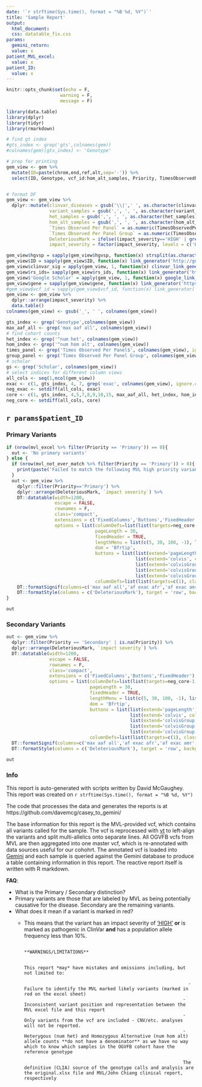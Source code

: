 ```yaml
---
date: '`r strftime(Sys.time(), format = "%B %d, %Y")`'
title: 'Sample Report'
output: 
  html_document:
  css: datatable_fix.css
params:
  gemini_return:
  value: x
patient_MVL_excel:
  value: x
patient_ID:
  value: x
---
```

  
  ```r
knitr::opts_chunk$set(echo = F,
                      warning = F,
                      message = F)
```

```r
library(data.table)
library(dplyr)
library(tidyr)
library(rmarkdown)
```


```r
# find gt index
#gts_index <- grep('gts',colnames(gem))
#colnames(gem)[gts_index] <- 'Genotype'

# prep for printing
gem_view <- gem %>% 
  mutate(ID=paste(chrom,end,ref,alt,sep='-')) %>% 
  select(ID, Genotype, vcf_id:hom_alt_samples, Priority, TimesObservedPerPanel, TimesObservedPerPanelGroup) %>% mutate_if(is.factor, as.character) %>% data.table()


# format DF
gem_view <- gem_view %>% 
  dplyr::mutate(clinvar_diseases = gsub('\\|',' ', as.character(clinvar_diseases)),
                variant_samples = gsub(',', ', ', as.character(variant_samples)),
                het_samples = gsub(',', ', ', as.character(het_samples)),
                hom_alt_samples = gsub(',', ', ', as.character(hom_alt_samples)),
                `Times Observed Per Panel` = as.numeric(TimesObservedPerPanel),
                `Times Observed Per Panel Group` = as.numeric(TimesObservedPerPanelGroup),
                DeleteriousMark = ifelse((impact_severity=='HIGH' | grepl('pathog', clinvar_sig)) & as.numeric(max_aaf_all) < 0.1, 'Candidate', NA),
                impact_severity = factor(impact_severity, levels = c('HIGH','MED','LOW',NA))) 

gem_view$hgvsp = sapply(gem_view$hgvsp, function(x) strsplit(as.character(x),':')[[1]][2])
gem_view$ID = sapply(gem_view$ID, function(x) link_generator('http://gnomad.broadinstitute.org/variant/',as.character(x)))
gem_view$clinvar_sig = apply(gem_view, 1, function(x) clinvar_link_generator('https://www.ncbi.nlm.nih.gov/clinvar?term=',as.character(x['clinvar_id']), as.character(x['clinvar_sig'])))
gem_view$rs_ids= sapply(gem_view$rs_ids, function(x) link_generator('https://www.ncbi.nlm.nih.gov/projects/SNP/snp_ref.cgi?rs=',as.character(x)) )
gem_view$'Google Scholar' = apply(gem_view, 1, function(x) google_link_generator(as.character(x['hgvsc']), as.character((x['gene']))) )
gem_view$gene = sapply(gem_view$gene, function(x) link_generator('https://www.omim.org/search/?search=', as.character(x)) )
#gem_view$vcf_id = sapply(gem_view$vcf_id, function(x) link_generator('https://www.mutalyzer.nl/name-checker?description=',as.character(x)) )
gem_view <- gem_view %>% 
  dplyr::arrange(impact_severity) %>% 
  data.table()
colnames(gem_view) <- gsub('_', ' ', colnames(gem_view))

gts_index <- grep('Genotype',colnames(gem_view))
max_aaf_all <- grep('max aaf all', colnames(gem_view))
# find cohort counts
het_index <- grep('^num het', colnames(gem_view))
hom_index <- grep('^num hom alt', colnames(gem_view))
times_panel <- grep('Times Observed Per Panel$', colnames(gem_view), ignore.case = T)
group_panel <- grep('Times Observed Per Panel Group', colnames(gem_view), ignore.case = T)
# scholar
gs <- grep('Scholar', colnames(gem_view))
# select indices for different column views
all_cols <- seq(1,ncol(gem_view)) 
exac <- c(1, gts_index, 4, 7, grep('exac', colnames(gem_view), ignore.case = T))
neg_exac <- setdiff(all_cols, exac)
core <- c(1, gts_index, 4,5,7,8,9,10,15, max_aaf_all, het_index, hom_index, times_panel, group_panel, gs) 
neg_core <- setdiff(all_cols, core) 
```

## `r params$patient_ID` {.tabset}

### Primary Variants
```r
if (nrow(mvl_excel %>% filter(Priority == 'Primary')) == 0){
  out <- 'No primary variants'
} else {
  if (nrow(mvl_not_ever_match %>% filter(Priority == 'Primary')) > 0){
    print(paste('Failed to match the following MVL high priority variants:', paste(mvl_not_ever_match %>% filter(Priority=='Primary') %>% pull(HGVS), collapse = ',')))
  }
  out <- gem_view %>% 
    dplyr::filter(Priority=='Primary') %>% 
    dplyr::arrange(DeleteriousMark, `impact severity`) %>% 
    DT::datatable(width=1200, 
                  escape = FALSE,
                  rownames = F, 
                  class='compact', 
                  extensions = c('FixedColumns','Buttons','FixedHeader'), 
                  options = list(columnDefs=list(list(targets=neg_core-1, visible = FALSE)),
                                 pageLength = 30,
                                 fixedHeader = TRUE,
                                 lengthMenu = list(c(5, 30, 100, -1), list('5', '30', '100', 'All')),
                                 dom = 'Bfrtip',
                                 buttons = list(list(extend='pageLength'),
                                                list(extend='colvis', collectionLayout='four-column'),
                                                list(extend='colvisGroup', text='Core Fields', hide=paste(neg_core-1, collapse = ','), show = paste(core-1, collapse = ',')),
                                                list(extend='colvisGroup', text='ExAC', hide=paste(neg_exac-1,collapse = ','), show = paste(exac-1, collapse = ',' )),
                                                list(extend='colvisGroup', text='Show All', show = ':hidden' )),
                                 columnDefs=list(list(targets=c(1), class="dt-left")))) %>% 
    DT::formatSignif(columns=c('max aaf all','af exac afr','af exac amr','af exac eas','af exac oth','af exac sas','an exac all','mis z','pli'),3) %>% 
    DT::formatStyle(columns = c('DeleteriousMark'), target = 'row', backgroundColor = DT::styleEqual(c(NA, 'Candidate'), c('#fcfcfa', '#ffd3d3')))
}

out
```

### Secondary Variants
```r

out <- gem_view %>% 
  dplyr::filter(Priority == 'Secondary' | is.na(Priority)) %>% 
  dplyr::arrange(DeleteriousMark, `impact severity`) %>% 
  DT::datatable(width=1200, 
                escape = FALSE,
                rownames = F, 
                class='compact', 
                extensions = c('FixedColumns','Buttons','FixedHeader'), 
                options = list(columnDefs=list(list(targets=neg_core-1, visible = FALSE)),
                               pageLength = 30,
                               fixedHeader = TRUE,
                               lengthMenu = list(c(5, 30, 100, -1), list('5', '30', '100', 'All')),
                               dom = 'Bfrtip',
                               buttons = list(list(extend='pageLength'),
                                              list(extend='colvis', collectionLayout='four-column'),
                                              list(extend='colvisGroup', text='Core Fields', hide=paste(neg_core-1, collapse = ','), show = paste(core-1, collapse = ',')),
                                              list(extend='colvisGroup', text='ExAC', hide=paste(neg_exac-1,collapse = ','), show = paste(exac-1, collapse = ',' )),
                                              list(extend='colvisGroup', text='Show All', show = ':hidden' )),
                               columnDefs=list(list(targets=c(1), class="dt-left")))) %>% 
  DT::formatSignif(columns=c('max aaf all','af exac afr','af exac amr','af exac eas','af exac oth','af exac sas','an exac all','mis z','pli'),3) %>% 
  DT::formatStyle(columns = c('DeleteriousMark'), target = 'row', backgroundColor = DT::styleEqual(c(NA, 'Candidate'), c('#fcfcfa', '#ffd3d3')))

out
```

### Info

This report is auto-generated with scripts written by David McGaughey. This report was created on `r strftime(Sys.time(), format = "%B %d, %Y")`

The code that processes the data and generates the reports is at https://github.com/davemcg/casey_to_gemini/
  
  The base information for this report is the MVL-provided vcf, which contains all variants called for the sample. The vcf is reprocessed with [vt](https://genome.sph.umich.edu/wiki/Vt) to left-align the variants and split multi-allelics onto separate lines. All OGVFB vcfs from MVL are then aggregated into one master vcf, which is re-annotated with data sources useful for our cohohrt. The annotated vcf is loaded into [Gemini](http://gemini.readthedocs.io) and each sample is queried against the Gemini database to produce a table containing information in this report. The reactive report itself is written with R markdown. 

**FAQ**:
  
  * What is the Primary / Secondary distinction?
  * Primary variants are those that are labeled by MVL as being potentially causative for the disease. Secondary are the remaining variants. 
* What does it mean if a variant is marked in red?
  * This means that the variant has an impact severity of ['HIGH'](http://gemini.readthedocs.io/en/latest/content/database_schema.html#details-of-the-impact-and-impact-severity-columns) **or** is marked as pathogenic in ClinVar **and** has a population allele frequency less than 10%. 
                                                                   
                                                                   **WARNINGS/LIMITATIONS** 
                                                                     
                                                                     This report *may* have mistakes and omissions including, but not limited to:
                                                                     
                                                                     - Failure to identify the MVL marked likely variants (marked in red on the excel sheet)
                                                                   - Inconsistent variant position and representation between the MVL excel file and this report
                                                                   - Only variants from the vcf are included - CNV/etc. analyses will not be reported. 
                                                                   - Heterygous (num het) and Homozygous Alternative (num hom alt) allele counts **do not have a denominator** as we have no way which to know which samples in the OGVFB cohort have the reference genotype
                                                                   
                                                                   The definitive (CLIA) source of the genotype calls and analysis are the original.xlsx file and MVL/John Chiang clinical report, respectively
                                                                   
                                                                   
                                                                   
                                                                   
                                                                   